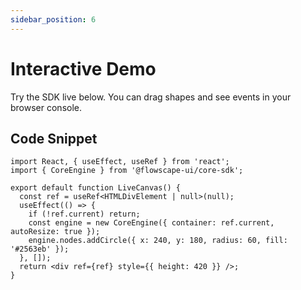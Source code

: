 ```yaml
---
sidebar_position: 6
---
```


# Interactive Demo

Try the SDK live below. You can drag shapes and see events in your browser console.


<LiveCanvas />

## Code Snippet

```tsx title="LiveCanvas.tsx"
import React, { useEffect, useRef } from 'react';
import { CoreEngine } from '@flowscape-ui/core-sdk';

export default function LiveCanvas() {
  const ref = useRef<HTMLDivElement | null>(null);
  useEffect(() => {
    if (!ref.current) return;
    const engine = new CoreEngine({ container: ref.current, autoResize: true });
    engine.nodes.addCircle({ x: 240, y: 180, radius: 60, fill: '#2563eb' });
  }, []);
  return <div ref={ref} style={{ height: 420 }} />;
}
```
